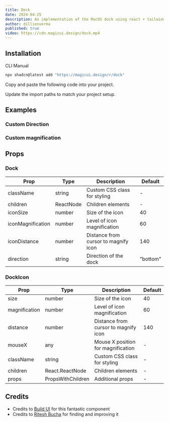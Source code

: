 ```yaml
---
title: Dock
date: 2024-04-25
description: An implementation of the MacOS dock using react + tailwindcss + framer motion
author: dillionverma
published: true
video: https://cdn.magicui.design/dock.mp4
---
```


<ComponentPreview name="dock-demo" />

## Installation

<Tabs defaultValue="cli">

<TabsList>
  <TabsTrigger value="cli">CLI</TabsTrigger>
  <TabsTrigger value="manual">Manual</TabsTrigger>
</TabsList>
<TabsContent value="cli">

```bash
npx shadcn@latest add "https://magicui.design/r/dock"
```

</TabsContent>

<TabsContent value="manual">

<Steps>

<Step>Copy and paste the following code into your project.</Step>

<ComponentSource name="dock" />

<Step>Update the import paths to match your project setup.</Step>

</Steps>

</TabsContent>

</Tabs>

## Examples

### Custom Direction

<ComponentPreview name="dock-demo-2" />

### Custom magnification

<ComponentPreview name="dock-demo-3" />

## Props

### Dock

| Prop              | Type      | Description                          | Default  |
| ----------------- | --------- | ------------------------------------ | -------- |
| className         | string    | Custom CSS class for styling         | -        |
| children          | ReactNode | Children elements                    | -        |
| iconSize          | number    | Size of the icon                     | 40       |
| iconMagnification | number    | Level of icon magnification          | 60       |
| iconDistance      | number    | Distance from cursor to magnify icon | 140      |
| direction         | string    | Direction of the dock                | "bottom" |

### DockIcon

| Prop          | Type              | Description                          | Default |
| ------------- | ----------------- | ------------------------------------ | ------- |
| size          | number            | Size of the icon                     | 40      |
| magnification | number            | Level of icon magnification          | 60      |
| distance      | number            | Distance from cursor to magnify icon | 140     |
| mouseX        | any               | Mouse X position for magnification   | -       |
| className     | string            | Custom CSS class for styling         | -       |
| children      | React.ReactNode   | Children elements                    | -       |
| props         | PropsWithChildren | Additional props                     | -       |

## Credits

- Credits to [Build UI](https://buildui.com/recipes/magnified-dock) for this fantastic component
- Credits to [Ritesh Bucha](https://twitter.com/bucha_ritesh) for finding and improving it
